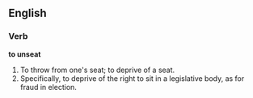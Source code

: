 ==English==

===Verb===

'''to unseat'''

#To throw from one's seat; to deprive of a seat.
#Specifically, to deprive of the right to sit in a legislative body, as for fraud in election.